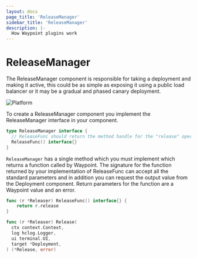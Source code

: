 ```yaml
---
layout: docs
page_title: 'ReleaseManager'
sidebar_title: 'ReleaseManager'
description: |-
  How Waypoint plugins work
---
```


# ReleaseManager

The ReleaseManager component is responsible for taking a deployment and making it active, this could be as
simple as exposing it using a public load balancer or it may be a gradual and phased canary deployment.

![Platform](/img/extending-waypoint/release-manager.png)

To create a ReleaseManager component you implement the ReleaseManager interface in your component.

```go
type ReleaseManager interface {
  // ReleaseFunc should return the method handle for the "release" operation.
  ReleaseFunc() interface{}
}
```

`ReleaseManager` has a single method which you must implement which returns a function called by Waypoint.
The signature for the function returned by your implementation of ReleaseFunc can accept all the standard parameters
and in addition you can request the output value from the Deployment component. Return parameters for the function
are a Waypoint value and an error.

```go
func (r *Releaser) ReleaseFunc() interface{} {
	return r.release
}

func (r *Releaser) Release(
  ctx context.Context,
  log hclog.Logger,
  ui terminal.UI,
  target *Deployment,
) (*Release, error)
```
